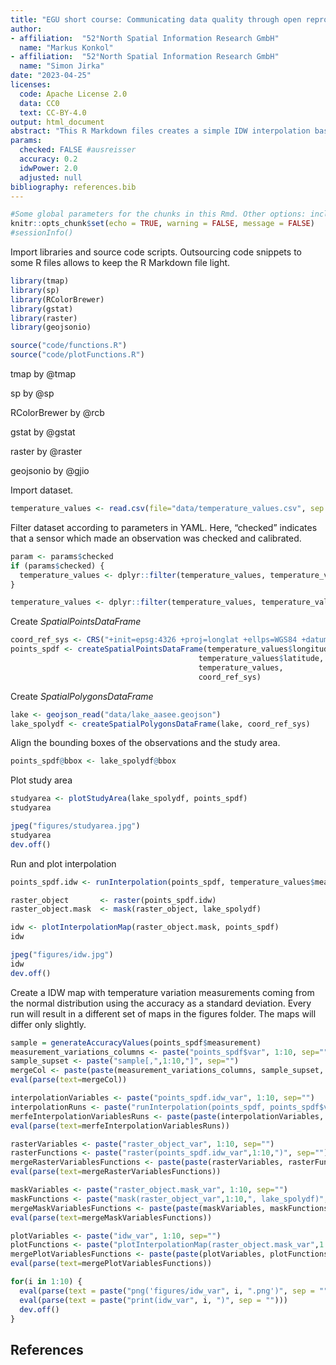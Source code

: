 ```yaml
---
title: "EGU short course: Communicating data quality through open reproducible research"
author: 
- affiliation:  "52°North Spatial Information Research GmbH"
  name: "Markus Konkol"
- affiliation:  "52°North Spatial Information Research GmbH"
  name: "Simon Jirka"
date: "2023-04-25"
licenses:
  code: Apache License 2.0
  data: CC0
  text: CC-BY-4.0
output: html_document
abstract: "This R Markdown files creates a simple IDW interpolation based on an artificial dataset."
params:
  checked: FALSE #ausreisser
  accuracy: 0.2
  idwPower: 2.0
  adjusted: null  
bibliography: references.bib
---
```


```r
#Some global parameters for the chunks in this Rmd. Other options: include, warning, message
knitr::opts_chunk$set(echo = TRUE, warning = FALSE, message = FALSE)
#sessionInfo()
```

Import libraries and source code scripts. Outsourcing code snippets to some R files allows to keep the R Markdown file light.
```r
library(tmap)
library(sp)
library(RColorBrewer)
library(gstat)
library(raster)
library(geojsonio)

source("code/functions.R")
source("code/plotFunctions.R")
```

tmap by @tmap

sp by @sp

RColorBrewer by @rcb

gstat by @gstat

raster by @raster

geojsonio by @gjio

Import dataset.
```r
temperature_values <- read.csv(file="data/temperature_values.csv", sep = ';', header = TRUE)
```

Filter dataset according to parameters in YAML. Here, "checked" indicates that a sensor which made an observation was checked and calibrated. 

```r
param <- params$checked
if (params$checked) {
  temperature_values <- dplyr::filter(temperature_values, temperature_values$quality_level == "checked")  
}

temperature_values <- dplyr::filter(temperature_values, temperature_values$accuracy < params$accuracy)
```

Create _SpatialPointsDataFrame_
```r
coord_ref_sys <- CRS("+init=epsg:4326 +proj=longlat +ellps=WGS84 +datum=WGS84 +no_defs")
points_spdf <- createSpatialPointsDataFrame(temperature_values$longitude, 
                                          temperature_values$latitude, 
                                          temperature_values, 
                                          coord_ref_sys)
```

Create _SpatialPolygonsDataFrame_
```r
lake <- geojson_read("data/lake_aasee.geojson")
lake_spolydf <- createSpatialPolygonsDataFrame(lake, coord_ref_sys)
```

Align the bounding boxes of the observations and the study area.
```r
points_spdf@bbox <- lake_spolydf@bbox
```

Plot study area
```r
studyarea <- plotStudyArea(lake_spolydf, points_spdf)
studyarea

jpeg("figures/studyarea.jpg")
studyarea
dev.off()
```

Run and plot interpolation
```r
points_spdf.idw <- runInterpolation(points_spdf, temperature_values$measurement, params$idwPower)

raster_object       <- raster(points_spdf.idw)
raster_object.mask  <- mask(raster_object, lake_spolydf)

idw <- plotInterpolationMap(raster_object.mask, points_spdf)
idw

jpeg("figures/idw.jpg")
idw
dev.off()
```
Create a IDW map with temperature variation measurements coming from the normal distribution using the accuracy as a standard deviation. Every run will result in a different set of maps in the figures folder. The maps will differ only slightly.
```r
sample = generateAccuracyValues(points_spdf$measurement)
measurement_variations_columns <- paste("points_spdf$var", 1:10, sep="")
sample_supset <- paste("sample[,",1:10,"]", sep="")
mergeCol <- paste(paste(measurement_variations_columns, sample_supset, sep="<-"), collapse=";")
eval(parse(text=mergeCol))

interpolationVariables <- paste("points_spdf.idw_var", 1:10, sep="")
interpolationRuns <- paste("runInterpolation(points_spdf, points_spdf$var",1:10,", params$idwPower)", sep="")
merfeInterpolationVariablesRuns <- paste(paste(interpolationVariables, interpolationRuns, sep="<-"), collapse=";")
eval(parse(text=merfeInterpolationVariablesRuns))

rasterVariables <- paste("raster_object_var", 1:10, sep="")
rasterFunctions <- paste("raster(points_spdf.idw_var",1:10,")", sep="")
mergeRasterVariablesFunctions <- paste(paste(rasterVariables, rasterFunctions, sep="<-"), collapse=";")
eval(parse(text=mergeRasterVariablesFunctions))

maskVariables <- paste("raster_object.mask_var", 1:10, sep="")
maskFunctions <- paste("mask(raster_object_var",1:10,", lake_spolydf)", sep="")
mergeMaskVariablesFunctions <- paste(paste(maskVariables, maskFunctions, sep="<-"), collapse=";")
eval(parse(text=mergeMaskVariablesFunctions))

plotVariables <- paste("idw_var", 1:10, sep="")
plotFunctions <- paste("plotInterpolationMap(raster_object.mask_var",1:10,", points_spdf)", sep="")
mergePlotVariablesFunctions <- paste(paste(plotVariables, plotFunctions, sep="<-"), collapse=";")
eval(parse(text=mergePlotVariablesFunctions))

for(i in 1:10) {
  eval(parse(text = paste("png('figures/idw_var", i, ".png')", sep = "")))
  eval(parse(text = paste("print(idw_var", i, ")", sep = "")))
  dev.off()
}
```

## References
